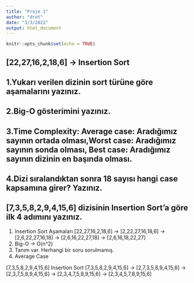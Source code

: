 ```yaml
---
title: "Proje 1"
author: "drot"
date: "3/3/2022"
output: html_document
---
```


```r
knitr::opts_chunk$set(echo = TRUE)
```

##  [22,27,16,2,18,6] -> Insertion Sort
##
##  1.Yukarı verilen dizinin sort türüne göre aşamalarını yazınız.
##  2.Big-O gösterimini yazınız.
##  3.Time Complexity: Average case: Aradığımız sayının ortada olması,Worst case: Aradığımız sayının sonda olması, Best case: Aradığımız sayının dizinin en başında olması.
##  4.Dizi sıralandıktan sonra 18 sayısı hangi case kapsamına girer? Yazınız.
##
##
##  [7,3,5,8,2,9,4,15,6] dizisinin Insertion Sort'a göre ilk 4 adımını yazınız.

1. Insertion Sort Aşamaları
[22,27,16,2,18,6] -> [2,22,27,16,18,6] -> [2,6,22,27,16,18] -> [2,6,16,22,27,18] -> [2,6,16,18,22,27]
2. Big-O -> O(n^2)
3. Tanım var. Herhangi bir soru sorulmamış.
4. Average Case

[7,3,5,8,2,9,4,15,6]
Insertion Sort
[7,3,5,8,2,9,4,15,6] -> [2,7,3,5,8,9,4,15,6] -> [2,3,7,5,8,9,4,15,6] -> [2,3,4,7,5,8,9,15,6] -> [2,3,4,5,7,8,9,15,6]